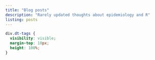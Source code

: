 ```yaml
---
title: "Blog posts"
description: "Rarely updated thoughts about epidemiology and R"
listing: posts
---
```


```css
div.dt-tags {
  visibility: visible;
  margin-top: 10px;
  height: 100%;
}
```